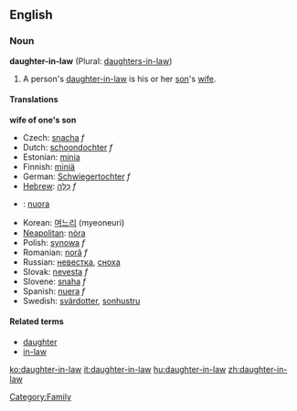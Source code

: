 ==English==
===Noun===
'''daughter-in-law''' (Plural: [[daughters-in-law]])

# A person's [[daughter-in-law]] is his or her [[son]]'s [[wife]].

====Translations====
<!--DefA-->'''wife of one's son'''
{{top}}
<!--languages from A to I go here-->
*Czech: [[snacha]] ''f''
*Dutch: [[schoondochter]] ''f''
*Estonian: [[minia]]
*Finnish: [[miniä]]
*German: [[Schwiegertochter]] ''f''
*[[Hebrew]]: [[כַּלָּה]] ''f''
*{{it}}: [[nuora]] {{f}}
{{mid}}
<!--languages from J to Z go here-->
*Korean: [[며느리]] (myeoneuri)
*[[Neapolitan]]: [[nòra]] {{f}}
*Polish: [[synowa]] ''f''
*Romanian: [[noră]] ''f''
*Russian: [[невестка]], [[сноха]]
*Slovak: [[nevesta]] ''f''
*Slovene: [[snaha]] ''f''
*Spanish: [[nuera]] ''f''
*Swedish: [[svärdotter]], [[sonhustru]]
{{bottom}}

====Related terms====
*[[daughter]]
*[[in-law]]

[[Category:Family]]

[[ko:daughter-in-law]]
[[it:daughter-in-law]]
[[hu:daughter-in-law]]
[[zh:daughter-in-law]]